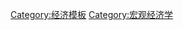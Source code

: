 {{Navbox
| name      = 宏观经济学
| title     = [[宏观经济学|-{A|zh-cn:宏观经济学; zh-hk:宏觀經濟學; zh-tw:總體經濟學;}-]]
| listclass = hlist

| group1 = 基本概念
| list1  =
* [[總需求]]
* [[总供给]]
* [[有效需求]]
* [[景氣循環|-{zh-cn:商业周期; zh-hk:商業週期; zh-tw:景氣循環;}-]]
** [[经济扩张]]
** [[金融危机]]
** [[经济衰退]]
** [[经济萧条]]
** [[經濟復甦]]
* {{tsl|en|Demand shock||需求冲击}}
* 预期
** [[适应性预期]]
** [[理性预期]]
* [[经济增长]]
* [[通货膨胀]]
** {{tsl|en|Demand-pull inflation|需求拉动型通货膨胀|需求拉动型}}
** {{tsl|en|Cost-push inflation|成本推动型通货膨胀|成本推动型}}
** {{tsl|en|Shrinkflation|缩水式通货膨胀}}
** [[停滯性通貨膨脹]]
* [[通货紧缩]]
** [[债务型通货紧缩]]
* [[反通货膨胀]]
* [[利率]]
* {{tsl|en|Investment (macroeconomics)|投資 (宏觀經濟學)|投資}}
* [[流動性陷阱]]
* {{tsl|en|Measures of national income and output|国民收入和产出的衡量指标}}
** [[国内生产总值|GDP]]
** [[国民收入|GNI]]
** {{tsl|en|Net national income|国民净收入|NNI}}
* {{tsl|en|Microfoundations|微觀基礎}}
* [[貨幣]]
** {{tsl|en|Endogenous money|内生货币}}
* [[货币扩张]]
* [[货币需求]]
** [[流动性偏好]]
* [[貨幣供應量]]
* [[国民经济核算]]
** {{tsl|en|System of National Accounts|国民核算制度}}
* [[黏性 (经济学)|黏性]]
* [[价格水平]]
* [[供给冲击]]
* [[国民储蓄]]
* [[失業]]
* [[长期和短期]]

| group2 = 相关领域与次级学科
| list2  =
* [[发展经济学]]
* [[经济增长|增长经济学]]
* [[貨幣經濟學]]
* [[政治经济学]]

| group3 = 政策
| list3  =
* [[财政政策]]
* [[货币政策]]
* [[中央银行]]
* [[雷根經濟學|-{zh-cn:里根经济学; zh-tw:雷根經濟學; zh-hk:列根經濟學;}-]]

| group4 = 模型
| list4  =
* [[IS-LM模型]]
* [[菲利普斯曲线]]
* {{tsl|en|Arrow–Debreu model|阿罗-德布鲁模型}}
* [[哈罗德-多马模型]]
* [[索洛模型]]
* [[拉姆齐-卡斯-库普曼斯模型]]
* [[世代交叠模型]]
* [[一般均衡理论]]
** {{tsl|en|Dynamic stochastic general equilibrium|动态随机一般均衡}}
* [[内生经济增长理论]]
* {{link-en|匹配理论|Matching theory (economics)}}
* [[蒙代尔-弗莱明模型]]
* {{tsl|en|Overshooting model|超调模型}}
* {{tsl|en|NAIRU|非加速通货膨胀失业率}}

| group5 = 学派
| list5  =
{{Navbox|subgroup
| group1 = 主流
| list1 =
* [[凯恩斯主义经济学]]
** [[新凱恩斯學派|第一代新凱恩斯主義]]
** [[新兴凯恩斯学派|第二代新凱恩斯主義]]
* [[货币主义]]
* [[新興古典經濟學派]]
** [[真实商业周期理论]]
* [[斯德哥爾摩學派]]
* [[供給面學派]]
* {{tsl|en|New neoclassical synthesis|新新古典综合学派}}
* [[淡水学派与咸水学派]]

| group2 = 非主流
| list2 =
* [[奧地利經濟學派]]
* {{tsl|en|Chartalism|名目主义}}
** [[现代货币理论]]
* {{tsl|en|Disequilibrium macroeconomics|不均衡宏观经济学}}
* [[马克思主义政治经济学]]
* [[后凯恩斯学派]]
** {{tsl|en|Monetary circuit theory|货币循环理论}}
* {{tsl|en|Market monetarism|市场货币主义}}
}}

| group6 = 宏观经济学家
| list6 =
* [[弗朗索瓦·魁奈]]
* [[亚当·斯密]]
* [[托马斯·罗伯特·马尔萨斯]]
* [[卡尔·马克思]]
* [[里昂·瓦尔拉斯]]
* [[克努特·维克塞尔]]
* [[欧文·费雪]]
* [[约翰·梅纳德·凯恩斯]]
* [[彼得·戴蒙德]]
* [[马丁·费尔德斯坦]]
* [[弗里德里希·哈耶克]]
* [[海曼·明斯基]]
* [[米爾頓·佛利民|-{zh-cn:米尔顿·弗里德曼; zh-hk:米爾頓·佛利民; zh-tw:米爾頓·傅利曼}-]]
* [[劳伦斯·克莱因]]
* [[小罗伯特·卢卡斯]]
* [[格里高利·曼昆]]
* [[埃德蒙·费尔普斯]]
* [[爱德华·普雷斯科特]]
* [[琼·罗宾逊]]
* [[托马斯·萨金特]]
* [[保羅·克魯曼|-{zh-cn:保罗·克鲁格曼; zh-hk:保羅·克魯明; zh-tw:保羅·克魯曼;}-]]

|below={{icon|Category}} [[:Category:微观经济学|分类]] - [[经济学]] - [[微观经济学|-{zh-cn:微观经济学; zh-hk:微觀經濟學; zh-tw:個體經濟學}-]]

}}<noinclude>
[[Category:经济模板]]
[[Category:宏观经济学]]
</noinclude>